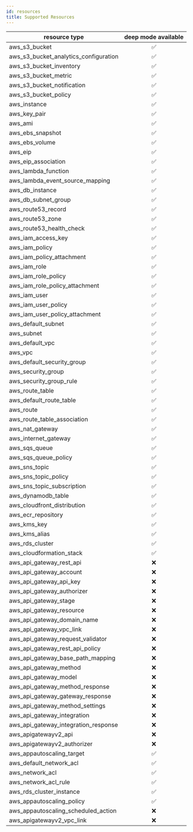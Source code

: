 ```yaml
---
id: resources
title: Supported Resources
---
```


|resource type|deep mode available|
|---|:-:|
| aws_s3_bucket | ✅ |
| aws_s3_bucket_analytics_configuration | ✅ |
| aws_s3_bucket_inventory | ✅ |
| aws_s3_bucket_metric | ✅ |
| aws_s3_bucket_notification | ✅ |
| aws_s3_bucket_policy | ✅ |
| aws_instance | ✅ |
| aws_key_pair | ✅ |
| aws_ami | ✅ |
| aws_ebs_snapshot | ✅ |
| aws_ebs_volume | ✅ |
| aws_eip | ✅ |
| aws_eip_association | ✅ |
| aws_lambda_function | ✅ |
| aws_lambda_event_source_mapping | ✅ |
| aws_db_instance | ✅ |
| aws_db_subnet_group | ✅ |
| aws_route53_record | ✅ |
| aws_route53_zone | ✅ |
| aws_route53_health_check | ✅ |
| aws_iam_access_key | ✅ |
| aws_iam_policy | ✅ |
| aws_iam_policy_attachment | ✅ |
| aws_iam_role | ✅ |
| aws_iam_role_policy | ✅ |
| aws_iam_role_policy_attachment | ✅ |
| aws_iam_user | ✅ |
| aws_iam_user_policy | ✅ |
| aws_iam_user_policy_attachment | ✅ |
| aws_default_subnet | ✅ |
| aws_subnet | ✅ |
| aws_default_vpc | ✅ |
| aws_vpc | ✅ |
| aws_default_security_group | ✅ |
| aws_security_group | ✅ |
| aws_security_group_rule | ✅ |
| aws_route_table | ✅ |
| aws_default_route_table | ✅ |
| aws_route | ✅ |
| aws_route_table_association | ✅ |
| aws_nat_gateway | ✅ |
| aws_internet_gateway | ✅ |
| aws_sqs_queue | ✅ |
| aws_sqs_queue_policy | ✅ |
| aws_sns_topic | ✅ |
| aws_sns_topic_policy | ✅ |
| aws_sns_topic_subscription | ✅ |
| aws_dynamodb_table | ✅ |
| aws_cloudfront_distribution | ✅ |
| aws_ecr_repository | ✅ |
| aws_kms_key | ✅ |
| aws_kms_alias | ✅ |
| aws_rds_cluster | ✅ |
| aws_cloudformation_stack | ✅ |
| aws_api_gateway_rest_api | ❌ |
| aws_api_gateway_account | ❌ |
| aws_api_gateway_api_key | ❌ |
| aws_api_gateway_authorizer | ❌ |
| aws_api_gateway_stage | ❌ |
| aws_api_gateway_resource | ❌ |
| aws_api_gateway_domain_name | ❌ |
| aws_api_gateway_vpc_link | ❌ |
| aws_api_gateway_request_validator | ❌ |
| aws_api_gateway_rest_api_policy | ❌ |
| aws_api_gateway_base_path_mapping | ❌ |
| aws_api_gateway_method | ❌ |
| aws_api_gateway_model | ❌ |
| aws_api_gateway_method_response | ❌ |
| aws_api_gateway_gateway_response | ❌ |
| aws_api_gateway_method_settings | ❌ |
| aws_api_gateway_integration | ❌ |
| aws_api_gateway_integration_response | ❌ |
| aws_apigatewayv2_api | ❌ |
| aws_apigatewayv2_authorizer | ❌ |
| aws_appautoscaling_target | ✅ |
| aws_default_network_acl | ✅ |
| aws_network_acl | ✅ |
| aws_network_acl_rule | ✅ |
| aws_rds_cluster_instance | ✅ |
| aws_appautoscaling_policy | ✅ |
| aws_appautoscaling_scheduled_action | ❌ |
| aws_apigatewayv2_vpc_link | ❌ |
